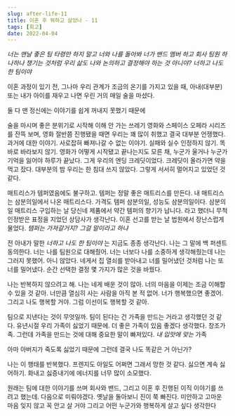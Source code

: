 ```yaml
---
slug: after-life-11
title: 이혼 후 뭐하고 살았나 - 11
tags: [회고]
date: 2022-04-04
---
```


_너는 맨날 좋은 팀 타령만 하지 말고 너와 나를 돌아봐_
_너가 밴드 멤버 하고 회사 팀원 하나하나 챙기는 것처럼 우리 삶도 나와 논의하고 결정해야 하는 것 아니야?_
_너하고 나도 한 팀이야_

이혼 과정이 있기 전, 그나마 우리 관계가 조금의 온기를 가지고 있을 때, 아내(대부분) 또는 내가 아이를 재우고 나면 우린 거의 매일 술을 마셨다.

둘 다 맨 정신에는 이야기를 쉽게 꺼내지 못했기 때문에

술을 마시며 좋은 분위기로 시작해 이해 안 가는 쓰레기 영화와 스페이스 오페라 시리즈를 잔뜩 보며, 영화 절반쯤 진행됐을 때면 우리는 꽤 많이 취했고 결국 대부분 언쟁했다.
과거에 대한 이야기. 사로잡혀 빠져나갈 수 없는 이야기. 실패와 실수 인정하지 않기. 똑바로 바라보지 않기.
영화가 어떻게 시작됐고 끝나는지도 모른 채, 누군가 울거나 누군가 기억을 잃어야 하루가 끝났다. 그게 우리의 엔딩 크레딧이었다.
크레딧이 올라가면 약을 먹고 잤다. 대부분의 밤 우리는 한 침대 쓰지 않았다. 그렇게 서서히 멀어지고 있었던 것 같다.

매트리스가 템퍼였음에도 불구하고.
템퍼는 정말 좋은 매트리스를 만든다. 내 매트리스는 삼분의일에서 나온 매트리스다. 가격도 템퍼 삼분의일, 성능도 삼분의일이다. 삼분의일 매트리스 구입하는 날 당신네 제품에서 약간 템퍼의 향기가 납니다. 라고 했더니 무척 인정받은 표정을 지었던 상담사가 생각난다.
이혼 선고를 받는 날 법원에서 장난스럽게 물었다.
_템퍼는 가져갈거지? 그걸 말이라고 하냐_

전 아내가 말한 _너하고 나도 한 팀이야_ 는 지금도 종종 생각난다. 나는 그 말에 백 퍼센트 동의한다. 너는 나를 팀원으로 대해줬어. 너는 너보다 나를 소중하게 생각해줬는데 나는 그러지 못했어. 아니 않았다.
네게서 집 열쇠를 받아내고 너를 밀어냈던 것처럼 나는 또 너를 밀어냈다.
순간 선택한 결정 몇 가지가 많은 것을 바꿨다.

나는 반복하지 않으려고 해.
나는 네게 배운 것이 많아.
너의 마음을 이제는 조금 이해할 수 있을 것 같아.
너만큼 열심히 사는 사람을 아직 본 적 없어.
너가 행복했으면 좋겠어. 그리고 나도 행복할 거야. 그럼 이선이도 행복할 것 같아.

팀으로 지낸다는 것이 무엇일까.
팀이 된다는 건 가족을 만드는 거라고 생각했던 것 같다. 유년시절 우리 가족이 싫었기 때문에. 더 좋은 가족이 있음 좋겠다 생각했다. 창조가족. 그런데 가족을 만드는 것에 대해 중요한 말이 빠져있다.
_내 입맛에 맞는_ 가족

아마 아버지가 죽도록 싫었기 때문에
그런데 결국 나도 똑같은 거 아닌가?

나는 이 행태를 반복했다. 프렌지도 아일도 어쩌면 그래서 망한 것 같다.
싫으면 계속 싫어하기. 화내고 싫증내기에 에너지를 너무 많이 소모했다.

원래는 팀에 대한 이야기를 쓰며 회사와 밴드, 그리고 이혼 후 진행된 이직 이야기를 쓰려고 했는데. 다음으로 미뤄야겠다. 옛날을 돌아보니 진이 쭉 빠진다.
미안하고 고마운 마음 잊지 않고 꼭 안고 살 거야
그리고 어떤 누군가와 행복하게 살고 싶다 생각한다
